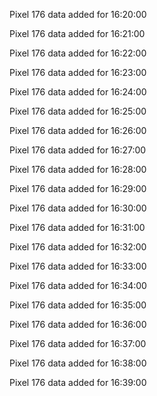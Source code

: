 Pixel 176 data added for 16:20:00

Pixel 176 data added for 16:21:00

Pixel 176 data added for 16:22:00

Pixel 176 data added for 16:23:00

Pixel 176 data added for 16:24:00

Pixel 176 data added for 16:25:00

Pixel 176 data added for 16:26:00

Pixel 176 data added for 16:27:00

Pixel 176 data added for 16:28:00

Pixel 176 data added for 16:29:00

Pixel 176 data added for 16:30:00

Pixel 176 data added for 16:31:00

Pixel 176 data added for 16:32:00

Pixel 176 data added for 16:33:00

Pixel 176 data added for 16:34:00

Pixel 176 data added for 16:35:00

Pixel 176 data added for 16:36:00

Pixel 176 data added for 16:37:00

Pixel 176 data added for 16:38:00

Pixel 176 data added for 16:39:00

